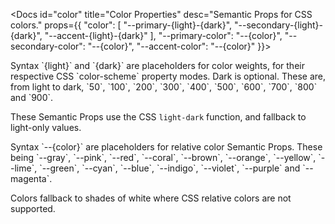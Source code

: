 
<Docs
	id="color"
	title="Color Properties"
	desc="Semantic Props for CSS colors."
	props={{
		"color": [
			"--primary-{light}-{dark}",
			"--secondary-{light}-{dark}",
			"--accent-{light}-{dark}"
		],
		"--primary-color": "--{color}",
		"--secondary-color": "--{color}",
		"--accent-color": "--{color}"
}}>

<Info>
Syntax `{light}` and `{dark}` are placeholders for color weights,
for their respective CSS `color-scheme` property modes. Dark is optional.
These are, from light to dark, `50`, `100`, `200`, `300`, `400`, `500`, `600`, `700`, `800` and `900`.

These Semantic Props use the CSS `light-dark` function, and fallback to light-only values.
</Info>

<Info>
Syntax `--{color}` are placeholders for relative color Semantic Props.  
These being `--gray`, `--pink`, `--red`, `--coral`, `--brown`, `--orange`,
`--yellow`, `--lime`, `--green`, `--cyan`, `--blue`, `--indigo`,
`--violet`, `--purple` and `--magenta`.

Colors fallback to shades of white where CSS relative colors are not supported.
</Info>

</Docs>